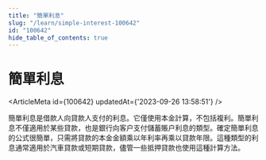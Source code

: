 ```yaml
---
title: "簡單利息"
slug: "/learn/simple-interest-100642"
id: "100642"
hide_table_of_contents: true
---
```



# 簡單利息

<ArticleMeta id={100642} updatedAt={'2023-09-26 13:58:51'} />
<div className='border-solid border-b border-t-0 my-4 border-[var(--ifm-color-gray-300)]' />

簡單利息是借款人向貸款人支付的利息。它僅使用本金計算，不包括複利。簡單利息不僅適用於某些貸款，也是銀行向客户支付儲蓄賬户利息的類型。確定簡單利息的公式很簡單，只需將貸款的本金金額乘以年利率再乘以貸款年限。這種類型的利息通常適用於汽車貸款或短期貸款，儘管一些抵押貸款也使用這種計算方法。
